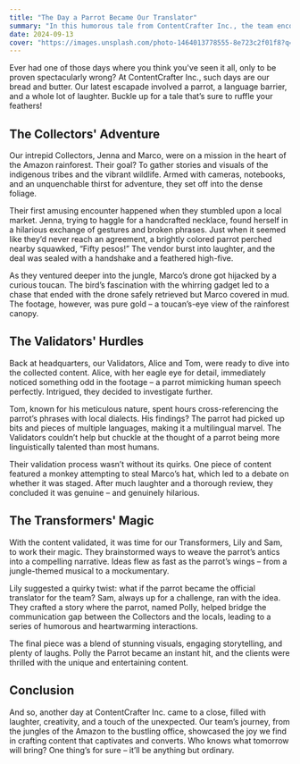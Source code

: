 ```yaml
---
title: "The Day a Parrot Became Our Translator"
summary: "In this humorous tale from ContentCrafter Inc., the team encounters a multilingual parrot in the Amazon rainforest. The Collectors, Jenna and Marco, navigate amusing challenges, including a parrot haggling at a market and a toucan hijacking a drone. Back at headquarters, Validators Alice and Tom uncover the parrot's linguistic talents, leading to laughter and meticulous validation. Transformers Lily and Sam creatively turn the adventure into a captivating story, featuring the parrot as an official translator. The team's journey highlights the joy and unexpected moments in crafting engaging content."
date: 2024-09-13
cover: "https://images.unsplash.com/photo-1464013778555-8e723c2f01f8?q=80&w=2070&auto=format&fit=crop&ixlib=rb-4.0.3&ixid=M3wxMjA3fDB8MHxwaG90by1wYWdlfHx8fGVufDB8fHx8fA%3D%3D"
---
```


Ever had one of those days where you think you've seen it all, only to be proven spectacularly wrong? At ContentCrafter Inc., such days are our bread and butter. Our latest escapade involved a parrot, a language barrier, and a whole lot of laughter. Buckle up for a tale that’s sure to ruffle your feathers!

## The Collectors' Adventure

Our intrepid Collectors, Jenna and Marco, were on a mission in the heart of the Amazon rainforest. Their goal? To gather stories and visuals of the indigenous tribes and the vibrant wildlife. Armed with cameras, notebooks, and an unquenchable thirst for adventure, they set off into the dense foliage.

Their first amusing encounter happened when they stumbled upon a local market. Jenna, trying to haggle for a handcrafted necklace, found herself in a hilarious exchange of gestures and broken phrases. Just when it seemed like they’d never reach an agreement, a brightly colored parrot perched nearby squawked, “Fifty pesos!” The vendor burst into laughter, and the deal was sealed with a handshake and a feathered high-five.

As they ventured deeper into the jungle, Marco’s drone got hijacked by a curious toucan. The bird’s fascination with the whirring gadget led to a chase that ended with the drone safely retrieved but Marco covered in mud. The footage, however, was pure gold – a toucan’s-eye view of the rainforest canopy.

## The Validators' Hurdles

Back at headquarters, our Validators, Alice and Tom, were ready to dive into the collected content. Alice, with her eagle eye for detail, immediately noticed something odd in the footage – a parrot mimicking human speech perfectly. Intrigued, they decided to investigate further.

Tom, known for his meticulous nature, spent hours cross-referencing the parrot’s phrases with local dialects. His findings? The parrot had picked up bits and pieces of multiple languages, making it a multilingual marvel. The Validators couldn’t help but chuckle at the thought of a parrot being more linguistically talented than most humans.

Their validation process wasn’t without its quirks. One piece of content featured a monkey attempting to steal Marco’s hat, which led to a debate on whether it was staged. After much laughter and a thorough review, they concluded it was genuine – and genuinely hilarious.

## The Transformers' Magic

With the content validated, it was time for our Transformers, Lily and Sam, to work their magic. They brainstormed ways to weave the parrot’s antics into a compelling narrative. Ideas flew as fast as the parrot’s wings – from a jungle-themed musical to a mockumentary.

Lily suggested a quirky twist: what if the parrot became the official translator for the team? Sam, always up for a challenge, ran with the idea. They crafted a story where the parrot, named Polly, helped bridge the communication gap between the Collectors and the locals, leading to a series of humorous and heartwarming interactions.

The final piece was a blend of stunning visuals, engaging storytelling, and plenty of laughs. Polly the Parrot became an instant hit, and the clients were thrilled with the unique and entertaining content.

## Conclusion

And so, another day at ContentCrafter Inc. came to a close, filled with laughter, creativity, and a touch of the unexpected. Our team’s journey, from the jungles of the Amazon to the bustling office, showcased the joy we find in crafting content that captivates and converts. Who knows what tomorrow will bring? One thing’s for sure – it’ll be anything but ordinary.

